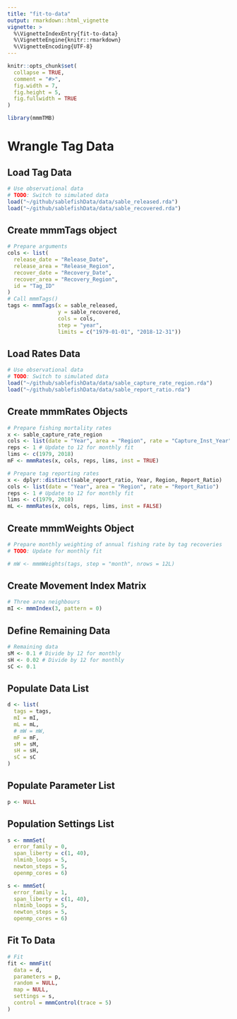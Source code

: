 ```yaml
---
title: "fit-to-data"
output: rmarkdown::html_vignette
vignette: >
  %\VignetteIndexEntry{fit-to-data}
  %\VignetteEngine{knitr::rmarkdown}
  %\VignetteEncoding{UTF-8}
---
```


```r
knitr::opts_chunk$set(
  collapse = TRUE,
  comment = "#>",
  fig.width = 7,
  fig.height = 5, 
  fig.fullwidth = TRUE
)
```

```r
library(mmmTMB)
```

# Wrangle Tag Data

## Load Tag Data
```r
# Use observational data
# TODO: Switch to simulated data
load("~/github/sablefishData/data/sable_released.rda")
load("~/github/sablefishData/data/sable_recovered.rda")

```

## Create mmmTags object
```r
# Prepare arguments
cols <- list(
  release_date = "Release_Date",
  release_area = "Release_Region",
  recover_date = "Recovery_Date",
  recover_area = "Recovery_Region",
  id = "Tag_ID"
)
# Call mmmTags()
tags <- mmmTags(x = sable_released,
                y = sable_recovered,
                cols = cols,
                step = "year",
                limits = c("1979-01-01", "2018-12-31"))

```

## Load Rates Data
```r
# Use observational data
# TODO: Switch to simulated data
load("~/github/sablefishData/data/sable_capture_rate_region.rda")
load("~/github/sablefishData/data/sable_report_ratio.rda")

```

## Create mmmRates Objects
```r
# Prepare fishing mortality rates
x <- sable_capture_rate_region
cols <- list(date = "Year", area = "Region", rate = "Capture_Inst_Year")
reps <- 1 # Update to 12 for monthly fit
lims <- c(1979, 2018)
mF <- mmmRates(x, cols, reps, lims, inst = TRUE)

# Prepare tag reporting rates
x <- dplyr::distinct(sable_report_ratio, Year, Region, Report_Ratio)
cols <- list(date = "Year", area = "Region", rate = "Report_Ratio")
reps <- 1 # Update to 12 for monthly fit
lims <- c(1979, 2018)
mL <- mmmRates(x, cols, reps, lims, inst = FALSE)

```

## Create mmmWeights Object
```r
# Prepare monthly weighting of annual fishing rate by tag recoveries
# TODO: Update for monthly fit

# mW <- mmmWeights(tags, step = "month", nrows = 12L)

```

## Create Movement Index Matrix
```r
# Three area neighbours
mI <- mmmIndex(3, pattern = 0)


```

## Define Remaining Data
```r
# Remaining data
sM <- 0.1 # Divide by 12 for monthly
sH <- 0.02 # Divide by 12 for monthly
sC <- 0.1

```


## Populate Data List
```r
d <- list(
  tags = tags,
  mI = mI,
  mL = mL,
  # mW = mW,
  mF = mF,
  sM = sM,
  sH = sH,
  sC = sC
)

```

## Populate Parameter List
```r
p <- NULL


```

## Population Settings List
```r
s <- mmmSet(
  error_family = 0, 
  span_liberty = c(1, 40),
  nlminb_loops = 5,
  newton_steps = 5,
  openmp_cores = 6)

s <- mmmSet(
  error_family = 1,
  span_liberty = c(1, 40),
  nlminb_loops = 5,
  newton_steps = 5,
  openmp_cores = 6)

```


## Fit To Data
```r
# Fit
fit <- mmmFit(
  data = d,
  parameters = p,
  random = NULL,
  map = NULL,
  settings = s,
  control = mmmControl(trace = 5)
)

```
